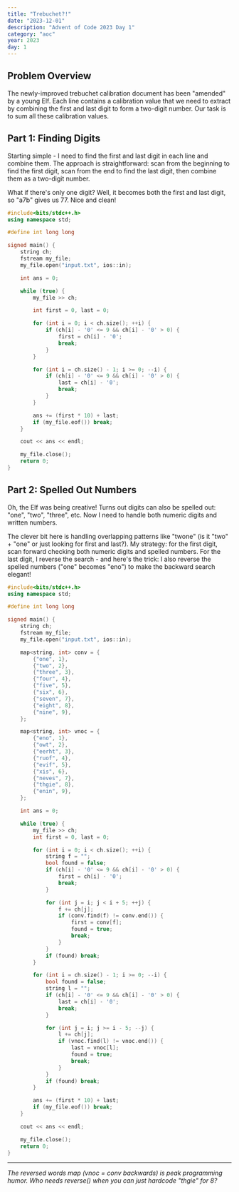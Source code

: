 ```yaml
---
title: "Trebuchet?!"
date: "2023-12-01"
description: "Advent of Code 2023 Day 1"
category: "aoc"
year: 2023
day: 1
---
```


## Problem Overview

The newly-improved trebuchet calibration document has been "amended" by a young Elf. Each line contains a calibration value that we need to extract by combining the first and last digit to form a two-digit number. Our task is to sum all these calibration values.

## Part 1: Finding Digits

Starting simple - I need to find the first and last digit in each line and combine them. The approach is straightforward: scan from the beginning to find the first digit, scan from the end to find the last digit, then combine them as a two-digit number.

What if there's only one digit? Well, it becomes both the first and last digit, so "a7b" gives us 77. Nice and clean!

```cpp
#include<bits/stdc++.h>
using namespace std;

#define int long long

signed main() {
    string ch;
    fstream my_file;
    my_file.open("input.txt", ios::in);

    int ans = 0;

    while (true) {
        my_file >> ch;

        int first = 0, last = 0;

        for (int i = 0; i < ch.size(); ++i) {
            if (ch[i] - '0' <= 9 && ch[i] - '0' > 0) {
                first = ch[i] - '0';
                break;
            }
        }

        for (int i = ch.size() - 1; i >= 0; --i) {
            if (ch[i] - '0' <= 9 && ch[i] - '0' > 0) {
                last = ch[i] - '0';
                break;
            }
        }

        ans += (first * 10) + last;
        if (my_file.eof()) break;
    }

    cout << ans << endl;

    my_file.close();
    return 0;
}
```

## Part 2: Spelled Out Numbers

Oh, the Elf was being creative! Turns out digits can also be spelled out: "one", "two", "three", etc. Now I need to handle both numeric digits and written numbers.

The clever bit here is handling overlapping patterns like "twone" (is it "two" + "one" or just looking for first and last?). My strategy: for the first digit, scan forward checking both numeric digits and spelled numbers. For the last digit, I reverse the search - and here's the trick: I also reverse the spelled numbers ("one" becomes "eno") to make the backward search elegant!

```cpp
#include<bits/stdc++.h>
using namespace std;

#define int long long

signed main() {
    string ch;
    fstream my_file;
    my_file.open("input.txt", ios::in);

    map<string, int> conv = {
        {"one", 1},
        {"two", 2},
        {"three", 3},
        {"four", 4},
        {"five", 5},
        {"six", 6},
        {"seven", 7},
        {"eight", 8},
        {"nine", 9},
    };

    map<string, int> vnoc = {
        {"eno", 1},
        {"owt", 2},
        {"eerht", 3},
        {"ruof", 4},
        {"evif", 5},
        {"xis", 6},
        {"neves", 7},
        {"thgie", 8},
        {"enin", 9},
    };

    int ans = 0;

    while (true) {
        my_file >> ch;
        int first = 0, last = 0;

        for (int i = 0; i < ch.size(); ++i) {
            string f = "";
            bool found = false;
            if (ch[i] - '0' <= 9 && ch[i] - '0' > 0) {
                first = ch[i] - '0';
                break;
            }

            for (int j = i; j < i + 5; ++j) {
                f += ch[j];
                if (conv.find(f) != conv.end()) {
                    first = conv[f];
                    found = true;
                    break;
                }
            }
            if (found) break;
        }

        for (int i = ch.size() - 1; i >= 0; --i) {
            bool found = false;
            string l = "";
            if (ch[i] - '0' <= 9 && ch[i] - '0' > 0) {
                last = ch[i] - '0';
                break;
            }

            for (int j = i; j >= i - 5; --j) {
                l += ch[j];
                if (vnoc.find(l) != vnoc.end()) {
                    last = vnoc[l];
                    found = true;
                    break;
                }
            }
            if (found) break;
        }

        ans += (first * 10) + last;
        if (my_file.eof()) break;
    }

    cout << ans << endl;

    my_file.close();
    return 0;
}
```

---

*The reversed words map (vnoc = conv backwards) is peak programming humor. Who needs reverse() when you can just hardcode "thgie" for 8?*